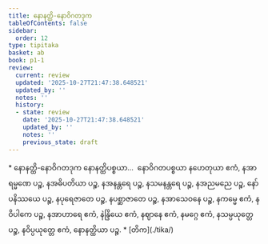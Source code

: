 ```yaml
---
title: နောနတ္ထိ-နောဝိဂတဒုက
tableOfContents: false
sidebar:
  order: 12
type: tipitaka
basket: ab
book: p1-1
review:
  current: review
  updated: '2025-10-27T21:47:38.648521'
  updated_by: ''
  notes: ''
  history:
  - state: review
    date: '2025-10-27T21:47:38.648521'
    updated_by: ''
    notes: ''
    previous_state: draft
---
```



<ReviewStatus review={frontmatter.review} showDetails={true} />

<HypothesisAnnotation frontmatter={frontmatter} />

<DynamicBreadcrumb />

<Paragraph type="center" book="p1-1">
* နောနတ္ထိ-နောဝိဂတဒုက
</Paragraph>

<Division number="63" book="p1-1" e="ch" v="36" p="24">

<Paragraph number="275" book="p1-1">
နောနတ္ထိပစ္စယာ…  နောဝိဂတပစ္စယာ နဟေတုယာ ဧကံ, နအာရမ္မဏေ ပဉ္စ, နအဓိပတိယာ ပဉ္စ, နအနန္တရေ ပဉ္စ, နသမနန္တရေ ပဉ္စ, နအညမညေ ပဉ္စ, နော်ပနိဿယေ ပဉ္စ, နပုရေဇာတေ ပဉ္စ, နပစ္ဆာဇာတေ ပဉ္စ, နအာသေဝနေ ပဉ္စ, နကမ္မေ ဧကံ, နဝိပါကေ ပဉ္စ, နအာဟာရေ ဧကံ, နဲန္ဒြိယေ ဧကံ, နဈာနေ ဧကံ, နမဂ္ဂေ ဧကံ, နသမ္ပယုတ္တေ ပဉ္စ, နဝိပ္ပယုတ္တေ ဧကံ, နောနတ္ထိယာ ပဉ္စ.

</Paragraph>
</Division>

<TableOfContents book="p1-1">
* [တိက](./tika/)
</TableOfContents>